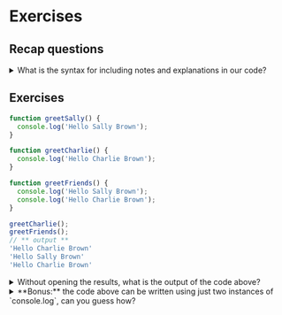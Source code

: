 # Exercises

## Recap questions

<details>
  <summary>What is the syntax for including notes and explanations in our code?</summary>

You can instruct the machine to ignore the rest of the line by writing a **double slash**:

```js
// this is a function
function greet() {
  console.log('Hello Sally Brown');
}

greet(); // this is how to call it
```
You can comment the whole line, or just the text after the slashes.
</details>

## Exercises

```js static
function greetSally() {
  console.log('Hello Sally Brown');
}

function greetCharlie() {
  console.log('Hello Charlie Brown');
}

function greetFriends() {
  console.log('Hello Sally Brown');
  console.log('Hello Charlie Brown');
}

greetCharlie();
greetFriends();
// ** output **
'Hello Charlie Brown'
'Hello Sally Brown'
'Hello Charlie Brown'
```

<details>
  <summary>Without opening the results, what is the output of the code above?</summary>

- First we call `greetCharlie`, that will print `'Hello Charlie Brown'`;
- Then we call `greetFriends`, printing the remaining two logs.
</details>

<details>
  <summary>**Bonus:** the code above can be written using just two instances of `console.log`, can you guess how?</summary>

```js
function greetSally() {
  console.log('Hello Sally Brown');
}

function greetCharlie() {
  console.log('Hello Charlie Brown');
}

function greetFriends() {
  greetSally();
  greetCharlie();
}

greetCharlie();
greetFriends();
```

We haven't mentioned it explicitly yet, but you can call functions from inside functions! That will be the rule pretty soon. We'll get there together, don't fret!
</details>